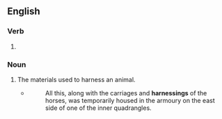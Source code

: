 ==English==

===Verb===
{{head|en|verb form}}

# {{present participle of|harness|lang=en|nocat=1}}

===Noun===
{{en-noun}}

# The materials used to harness an animal.
#* {{w|Mervyn Peake}}
#*: All this, along with the carriages and '''harnessings''' of the horses, was temporarily housed in the armoury on the east side of one of the inner quadrangles.